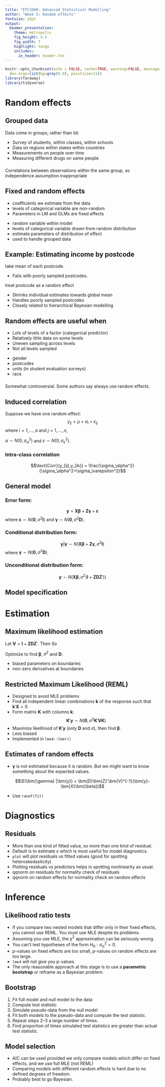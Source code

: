 ```yaml
---
title: "ETC3580: Advanced Statistical Modelling"
author: "Week 5: Random effects"
fontsize: 14pt
output:
  beamer_presentation:
    theme: metropolis
    fig_height: 4.5
    fig_width: 7
    highlight: tango
    includes:
      in_header: header.tex
---
```


```r
knitr::opts_chunk$set(echo = FALSE, cache=TRUE, warning=FALSE, message=FALSE,
  dev.args=list(bg=grey(0.9), pointsize=11))
library(faraway)
library(tidyverse)
```


# Random effects

## Grouped data

Data come in groups, rather than iid:

 * Survey of students, within classes, within schools
 * Data on regions within states within countries
 * Measurements on people over time
 * Measuring different drugs on same people


###
Correlations between observations within the same group, so independence assumption inappropriate

## Fixed and random effects

\alert{Fixed effect:}

 * coefficients we estimate from the data
 * levels of categorical variable are non-random
 * Parameters in LM and GLMs are fixed effects

\alert{Random effect:}

 * random variable within model
 * levels of categorical variable drawn from random distribution
 * estimate parameters of distribution of effect
 * used to handle grouped data

## Example: Estimating income by postcode

\begin{block}{}
Data set consists of household incomes and postcodes.

Some postcodes have many observations, some only a couple of households.
\end{block}\pause

\alert{Approach 1:} take mean of each postcode.

 * Fails with poorly sampled postcodes.

\alert{Approach 2:} treat postcode as a random effect

 * Shrinks individual estimates towards global mean
 * Handles poorly sampled postcodes
 * Closely related to hierarchical Bayesian modelling

## Random effects are useful when \dots
\fontsize{14}{14}\sf

 * Lots of levels of a factor (categorical predictor)
 * Relatively little data on some levels
 * Uneven sampling across levels
 * Not all levels sampled

\pause

\alert{Are these fixed or random?}

 * gender
 * postcodes
 * units (in student evaluation surveys)
 * race

\pause

###
Somewhat controversial. Some authors say always use random effects.

## Induced correlation

Suppose we have one random effect:
$$y_{ij} = \mu + \alpha_i + \varepsilon_{ij}$$
where $i=1,\dots,a$ and $j=1,\dots,n$,

$\alpha \sim N(0,\sigma^2_\alpha)$ and $\varepsilon \sim N(0,\sigma^2_\varepsilon)$.

\pause

### Intra-class correlation
$$\text{Corr}(y_{ij},y_{ik}) = \frac{\sigma_\alpha^2}{\sigma_\alpha^2+\sigma_\varepsilon^2}$$

## General model

### Error form:
$$\bm{y} = \bm{X}\bm{\beta} + \bm{Z}\bm{\gamma} + \bm{\varepsilon}$$
where $\bm{\varepsilon} \sim N(\bm{0}, \sigma^2\bm{I})$ and
$\bm{\gamma} \sim N(\bm{0}, \sigma^2\bm{D})$.\pause

### Conditional distribution form:
$$\bm{y} | \bm{\gamma} \sim N(\bm{X}\bm{\beta} + \bm{Z}\bm{\gamma}, \sigma^2\bm{I})$$
where $\bm{\gamma} \sim N(\bm{0}, \sigma^2\bm{D})$.\pause

### Unconditional distribution form:
$$\bm{y} \sim N(\bm{X}\bm{\beta}, \sigma^2(\bm{I}+\bm{Z}\bm{D}\bm{Z}'))$$

## Model specification

\begin{tabular}{lp{5.5cm}}
\bfseries Formula & \bfseries Meaning \\
\midrule
 \texttt{(1 | g)}             & Random intercept with fixed mean         \\
 \texttt{(1 | g1) + (1 | g2)} & Random intercepts for both \texttt{g1} and \texttt{g2} \\
 \texttt{x + (x | g)}         & Correlated random intercept and slope    \\
 \texttt{x + (x || g)}        & Uncorrelated random intercept and slope
\end{tabular}

# Estimation

## Maximum likelihood estimation
\fontsize{13}{14}\sf

Let $\bm{V}=\bm{I}+\bm{Z}\bm{D}\bm{Z}'$. Then
\begin{block}{}
$$
  L = \frac{1}{(2\pi)^{n/2}|\sigma^2\bm{V}|^{1/2}}
   \exp\left\{
     -\frac{1}{2\sigma^2}(\bm{y}-\bm{X}\bm{\beta})'\bm{V}^{-1}(\bm{y}-\bm{X}\bm{\beta})'
   \right\}
$$
\end{block}\pause
So
\begin{block}{}
$$\textstyle
  \log L = -\frac{n}{2}\log(2\pi) - \frac{1}{2}\log |\sigma^2\bm{V}|
     -\frac{1}{2\sigma^2}(\bm{y}-\bm{X}\bm{\beta})'\bm{V}^{-1}(\bm{y}-\bm{X}\bm{\beta})'
$$
\end{block}\pause

Optimize to find $\bm{\beta}$, $\sigma^2$ and $\bm{D}$.\pause\vspace*{0.3cm}

\alert{Problems:}

 * biased parameters on boundaries
 * non-zero derivatives at boundaries

## Restricted Maximum Likelihood (REML)

 * Designed to avoid MLE problems
 * Find all independent linear combinations $\bm{k}$ of the response such that $\bm{k}'\bm{X}=0$.
 * Form matrix $\bm{K}$ with columns $\bm{k}$:
 $$ \bm{K}'\bm{y} \sim N(\bm{0}, \sigma^2\bm{K}'\bm{V}\bm{K})$$
 * Maximize likelihood of $\bm{K}'\bm{y}$ (only $\bm{D}$ and $\sigma$), then find $\bm{\beta}$.
 * Less biased
 * Implemented in `lme4::lmer()`

## Estimates of random effects

\begin{block}{}
$$\bm{y} | \bm{\gamma} \sim N(\bm{X}\bm{\beta} + \bm{Z}\bm{\gamma}, \sigma^2\bm{I})$$
where $\bm{\gamma} \sim N(\bm{0}, \sigma^2\bm{D})$.\pause
\end{block}

 * $\bm{\gamma}$ is not estimated because it is random. But we might want to know something about the expected values.

$$\E(\bm{\gamma} |\bm{y}) = \bm{D}\bm{Z}'\bm{V}^{-1}(\bm{y}-\bm{X}\bm{\beta})$$

* Use `ranef(fit)`



# Diagnostics

## Residuals
\fontsize{14}{16}\sf

 * More than one kind of fitted value, so more than one kind of residual.
 * Default is to estimate $\varepsilon$ which is most useful for model diagnostics.
 * `plot` will plot residuals vs fitted values (good for spotting heteroskedasticity)
 * Plotting residuals vs predictors helps in spotting nonlinearity as usual.
 * qqnorm on residuals for normality check of residuals
 * qqnorm on random effects for normality check on random effects



# Inference

## Likelihood ratio tests
\fontsize{14}{16}\sf

* If you compare two nested models that differ only in their fixed effects, you cannot use REML. You must use MLE despite its problems.
* Assuming you use MLE, the $\chi^2$ approximation can be seriously wrong.
* You can't test hypotheses of the form $H_0: \sigma_\alpha^2=0$.
* $p$-values on fixed effects are too small, $p$-values on random effects are too large.
* `lme4` will not give you p-values
* The only reasonable approach at this stage is to use a **parametric bootstrap** or reframe as a Bayesian problem.

## Bootstrap

1. Fit full model and null model to the data
2. Compute test statistic
3. Simulate pseudo-data from the null model
4. Fit both models to the pseudo-data and compute the test statistic.
5. Repeat steps 2--3 a large number of times.
6. Find proportion of times simulated test statistics are greater than actual test statistic.

## Model selection

 * AIC can be used provided we only compare models which differ on fixed effects, and we use full MLE (not REML)
 * Comparing models with different random effects is hard due to no defined degrees of freedom.
 * Probably best to go Bayesian.


